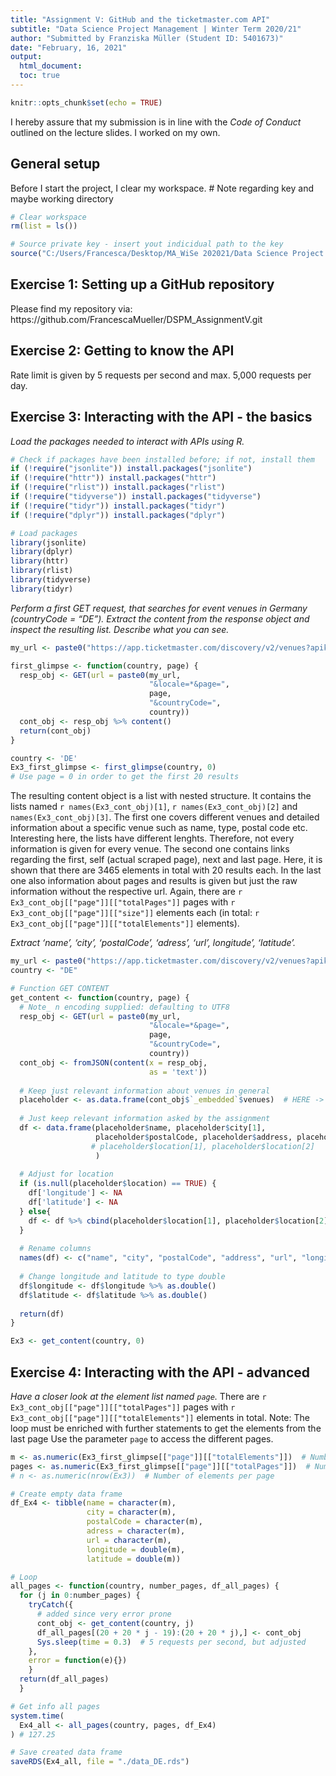 ```yaml
---
title: "Assignment V: GitHub and the ticketmaster.com API"
subtitle: "Data Science Project Management | Winter Term 2020/21"
author: "Submitted by Franziska Müller (Student ID: 5401673)"
date: "February, 16, 2021"
output: 
  html_document:
  toc: true
---
```

  
```r
knitr::opts_chunk$set(echo = TRUE)
```
I hereby assure that my submission is in line with the *Code of Conduct* outlined on the lecture slides. I worked on my own.

## General setup

Before I start the project, I clear my workspace. 
# Note regarding key and maybe working directory

```r
# Clear workspace
rm(list = ls())

# Source private key - insert yout indicidual path to the key
source("C:/Users/Francesca/Desktop/MA_WiSe 202021/Data Science Project Management/Assignments/key_ticketmaster.R")
```

## Exercise 1: Setting up a GitHub repository
Please find my repository via: https://github.com/FrancescaMueller/DSPM_AssignmentV.git

## Exercise 2: Getting to know the API
Rate limit is given by 5 requests per second and max. 5,000 requests per day.

## Exercise 3: Interacting with the API - the basics

*Load the packages needed to interact with APIs using R.*
```r
# Check if packages have been installed before; if not, install them
if (!require("jsonlite")) install.packages("jsonlite")
if (!require("httr")) install.packages("httr")
if (!require("rlist")) install.packages("rlist")
if (!require("tidyverse")) install.packages("tidyverse")
if (!require("tidyr")) install.packages("tidyr")
if (!require("dplyr")) install.packages("dplyr")

# Load packages
library(jsonlite) 
library(dplyr)
library(httr)
library(rlist)
library(tidyverse)
library(tidyr)
```

*Perform a first GET request, that searches for event venues in Germany (countryCode = "DE"). Extract the content from the response object and inspect the resulting list. Describe what you can see.*

```r

my_url <- paste0("https://app.ticketmaster.com/discovery/v2/venues?apikey=", key)

first_glimpse <- function(country, page) {
  resp_obj <- GET(url = paste0(my_url, 
                               "&locale=*&page=", 
                               page, 
                               "&countryCode=", 
                               country))
  cont_obj <- resp_obj %>% content()
  return(cont_obj)
}

country <- 'DE'
Ex3_first_glimpse <- first_glimpse(country, 0)
# Use page = 0 in order to get the first 20 results

```
The resulting content object is a list with nested structure. It contains the lists named ``r names(Ex3_cont_obj)[1]``, ``r names(Ex3_cont_obj)[2]`` and `` names(Ex3_cont_obj)[3]``. The first one covers different venues and detailed information about a specific venue such as name, type, postal code etc. Interesting here, the lists have different lenghts. Therefore, not every information is given for every venue.
The second one contains links regarding the first, self (actual scraped page), next and last page. Here, it is shown that there are 3465 elements in total with 20 results each. In the last one also information about pages and results is given but just the raw information without the respective url. Again, there are ``r Ex3_cont_obj[["page"]][["totalPages"]]`` pages with ``r Ex3_cont_obj[["page"]][["size"]]`` elements each (in total: ``r Ex3_cont_obj[["page"]][["totalElements"]]`` elements).


*Extract 'name', 'city', 'postalCode', 'adress', 'url', longitude', 'latitude'.*
```r
my_url <- paste0("https://app.ticketmaster.com/discovery/v2/venues?apikey=", key)
country <- "DE"

# Function GET CONTENT
get_content <- function(country, page) {
  # Note_ n encoding supplied: defaulting to UTF8
  resp_obj <- GET(url = paste0(my_url, 
                               "&locale=*&page=", 
                               page, 
                               "&countryCode=", 
                               country))
  cont_obj <- fromJSON(content(x = resp_obj, 
                               as = 'text'))
  
  # Keep just relevant information about venues in general 
  placeholder <- as.data.frame(cont_obj$`_embedded`$venues)  # HERE -> some observations have no locations - BUT error if a whole page does not have variable location!
  
  # Just keep relevant information asked by the assignment
  df <- data.frame(placeholder$name, placeholder$city[1],
                   placeholder$postalCode, placeholder$address, placeholder$url
                  # placeholder$location[1], placeholder$location[2]
                   )
  
  # Adjust for location
  if (is.null(placeholder$location) == TRUE) {
    df['longitude'] <- NA
    df['latitude'] <- NA
  } else{
    df <- df %>% cbind(placeholder$location[1], placeholder$location[2])
  }
  
  # Rename columns
  names(df) <- c("name", "city", "postalCode", "address", "url", "longitude", "latitude")
  
  # Change longitude and latitude to type double
  df$longitude <- df$longitude %>% as.double()
  df$latitude <- df$latitude %>% as.double()
  
  return(df)
}

Ex3 <- get_content(country, 0)

```

## Exercise 4: Interacting with the API - advanced

*Have a closer look at the element list named ``page``.*
There are ``r Ex3_cont_obj[["page"]][["totalPages"]]`` pages with ``r Ex3_cont_obj[["page"]][["totalElements"]]`` elements in total. 
Note: The loop must be enriched with further statements to get the elements from the last page
Use the parameter ``page`` to access the different pages. 

```r
m <- as.numeric(Ex3_first_glimpse[["page"]][["totalElements"]])  # Number of total elements
pages <- as.numeric(Ex3_first_glimpse[["page"]][["totalPages"]])  # Number of total pages
# n <- as.numeric(nrow(Ex3))  # Number of elements per page

# Create empty data frame
df_Ex4 <- tibble(name = character(m),
                 city = character(m),
                 postalCode = character(m),
                 adress = character(m),
                 url = character(m),
                 longitude = double(m),
                 latitude = double(m))

# Loop 
all_pages <- function(country, number_pages, df_all_pages) {
  for (j in 0:number_pages) {
    tryCatch({  
      # added since very error prone
      cont_obj <- get_content(country, j)
      df_all_pages[(20 + 20 * j - 19):(20 + 20 * j),] <- cont_obj
      Sys.sleep(time = 0.3)  # 5 requests per second, but adjusted
    },
    error = function(e){})
    }
  return(df_all_pages)
  }

# Get info all pages
system.time(
  Ex4_all <- all_pages(country, pages, df_Ex4)
) # 127.25

# Save created data frame
saveRDS(Ex4_all, file = "./data_DE.rds")

```
